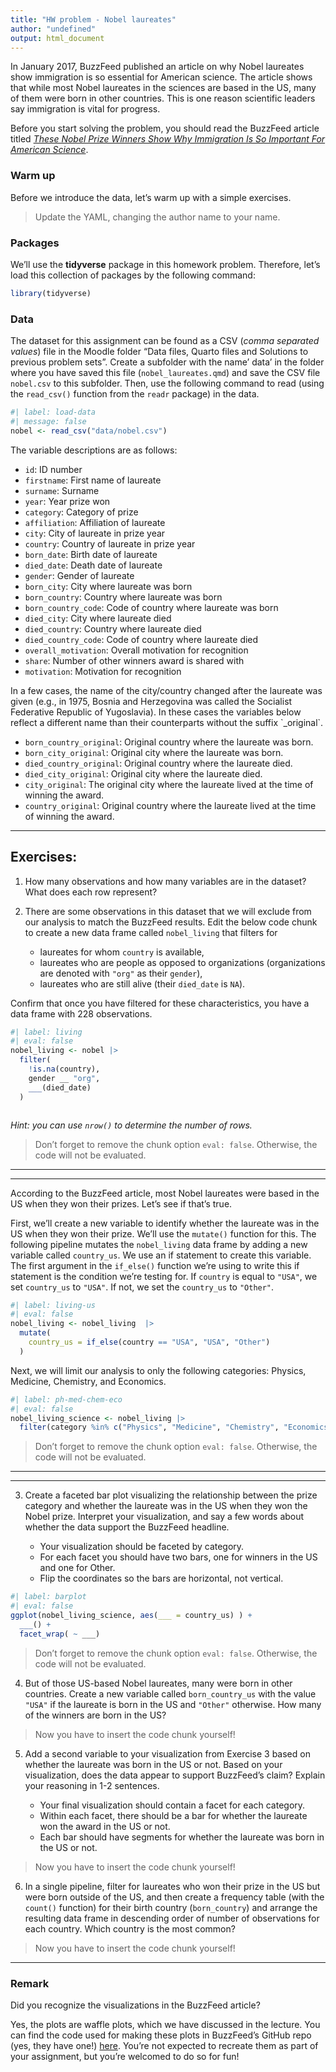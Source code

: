 ```yaml
---
title: "HW problem - Nobel laureates"
author: "undefined"
output: html_document
---
```



In January 2017, BuzzFeed published an article on why Nobel laureates show immigration is so essential for American science. The article shows that while most Nobel laureates in the sciences are based in the US, many of them were born in other countries. This is one reason scientific leaders say immigration is vital for progress.

Before you start solving the problem, you should read the BuzzFeed article titled [*These Nobel Prize Winners Show Why Immigration Is So Important For American Science*](https://www.BuzzFeednews.com/article/peteraldhous/immigration-and-science). 


### Warm up

Before we introduce the data, let's warm up with a simple exercises.

> Update the YAML, changing the author name to your name.


### Packages

We'll use the **tidyverse** package in this homework problem.
Therefore,  let's load this collection of packages by the following command:

```r
library(tidyverse)
```

### Data

The dataset for this assignment can be found as a CSV (_comma separated values_) file in the Moodle folder "Data files, Quarto files and Solutions to previous problem sets". 
Create a subfolder with the name' data' in the folder where you have saved this file (`nobel_laureates.qmd`) and save the CSV file `nobel.csv` to this subfolder. Then, use the following command to read (using the `read_csv()` function from the `readr` package) in the data.


```r
#| label: load-data
#| message: false
nobel <- read_csv("data/nobel.csv")
```

The variable descriptions are as follows:

-   `id`: ID number
-   `firstname`: First name of laureate
-   `surname`: Surname
-   `year`: Year prize won
-   `category`: Category of prize
-   `affiliation`: Affiliation of laureate
-   `city`: City of laureate in prize year
-   `country`: Country of laureate in prize year
-   `born_date`: Birth date of laureate
-   `died_date`: Death date of laureate
-   `gender`: Gender of laureate
-   `born_city`: City where laureate was born
-   `born_country`: Country where laureate was born
-   `born_country_code`: Code of country where laureate was born
-   `died_city`: City where laureate died
-   `died_country`: Country where laureate died
-   `died_country_code`: Code of country where laureate died
-   `overall_motivation`: Overall motivation for recognition
-   `share`: Number of other winners award is shared with
-   `motivation`: Motivation for recognition

In a few cases, the name of the city/country changed after the laureate was given (e.g., in 1975, Bosnia and Herzegovina was called the Socialist Federative Republic of Yugoslavia).
In these cases the variables below reflect a different name than their counterparts without the suffix \`\_original\`.

-   `born_country_original`: Original country where the laureate was born.
-   `born_city_original`: Original city where the laureate was born.
-   `died_country_original`: Original country where the laureate died.
-   `died_city_original`: Original city where the laureate died.
-   `city_original`: The original city where the laureate lived at the time of winning the award.
-   `country_original`: Original country where the laureate lived at the time of winning the award.


-----------------------------------------------


## Exercises:



1. How many observations and how many variables are in the dataset? What does each row represent?




2.  There are some observations in this dataset that we will exclude from our analysis to match the BuzzFeed results. Edit the below code chunk to create a new data frame called `nobel_living` that filters for

    -   laureates for whom `country` is available, 
    -   laureates who are people as opposed to organizations (organizations are denoted with `"org"` as their `gender`), 
    -   laureates who are still alive (their `died_date` is `NA`).     

Confirm that once you have filtered for these characteristics, you have a data frame with 228 observations.


```r
#| label: living
#| eval: false
nobel_living <- nobel |>
  filter(
    !is.na(country),
    gender __ "org",
    ___(died_date)
  )



```

*Hint: you can use `nrow()`  to determine the number of rows.*

> Don't forget to remove the chunk option `eval: false`. Otherwise, the code will not be evaluated. 


------

------

According to the BuzzFeed article, most Nobel laureates were based in the US when they won their prizes. Let's see if that's true.

First, we'll create a new variable to identify whether the laureate was in the US when they won their prize.
We'll use the `mutate()` function for this. The following pipeline mutates the `nobel_living` data frame by adding a new variable called `country_us`.
We use an if statement to create this variable.
The first argument in the `if_else()` function we're using to write this if statement is the condition we're testing for.
If `country` is equal to `"USA"`, we set `country_us` to `"USA"`.
If not, we set the `country_us` to `"Other"`.


```r
#| label: living-us
#| eval: false
nobel_living <- nobel_living  |> 
  mutate(
    country_us = if_else(country == "USA", "USA", "Other")
  )
```

Next, we will limit our analysis to only the following categories: Physics, Medicine, Chemistry, and Economics.

```r
#| label: ph-med-chem-eco
#| eval: false
nobel_living_science <- nobel_living |>
  filter(category %in% c("Physics", "Medicine", "Chemistry", "Economics"))
```


> Don't forget to remove the chunk option `eval: false`. Otherwise, the code will not be evaluated.

----------

----------

3. Create a faceted bar plot visualizing the relationship between the prize category and whether the laureate was in the US when they won the Nobel prize.
    Interpret your visualization, and say a few words about whether the data support the BuzzFeed headline.

    -   Your visualization should be faceted by category.
    -   For each facet you should have two bars, one for winners in the US and one for Other.
    -   Flip the coordinates so the bars are horizontal, not vertical.

```r
#| label: barplot
#| eval: false
ggplot(nobel_living_science, aes(___ = country_us) ) +
  ___() +
  facet_wrap( ~ ___)
```


> Don't forget to remove the chunk option `eval: false`. Otherwise, the code will not be evaluated.


4. But of those US-based Nobel laureates, many were born in other countries. Create a new variable called `born_country_us` with the value `"USA"` if the laureate is born in the US and `"Other"` otherwise. How many of the winners are born in the US?

> Now you have to insert the code chunk yourself!


5. Add a second variable to your visualization from Exercise 3 based on whether the laureate was born in the US or not.
    Based on your visualization, does the data appear to support BuzzFeed's claim?
    Explain your reasoning in 1-2 sentences.

    -   Your final visualization should contain a facet for each category.
    -   Within each facet, there should be a bar for whether the laureate won the award in the US or not.
    -   Each bar should have segments for whether the laureate was born in the US or not.


> Now you have to insert the code chunk yourself!


6. In a single pipeline, filter for laureates who won their prize in the US but were born outside of the US, and then create a frequency table (with the `count()` function) for their birth country (`born_country`) and arrange the resulting data frame in descending order of number of observations for each country. Which country is the most common?

> Now you have to insert the code chunk yourself!

--------



### Remark

Did you recognize the visualizations in the BuzzFeed article?

Yes, the plots are waffle plots, which we have discussed in the lecture.
You can find the code used for making these plots in BuzzFeed's GitHub repo (yes, they have one!) [here](https://BuzzFeednews.github.io/2017-01-immigration-and-science/).
You're not expected to recreate them as part of your assignment, but you're welcomed to do so for fun!
